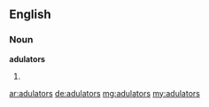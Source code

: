 ==English==
===Noun===
'''adulators'''
#{{plural of|adulator}}

[[ar:adulators]]
[[de:adulators]]
[[mg:adulators]]
[[my:adulators]]